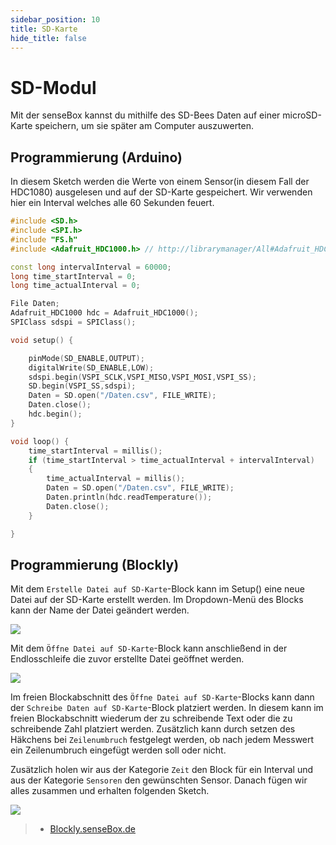 ```yaml
---
sidebar_position: 10
title: SD-Karte
hide_title: false
---
```




# SD-Modul

<ImageWithText src={sdModul} alt="SD Modul" title="Das SD Modul findest du hier auf der rechten Seite der MCU S2"/> 

Mit der senseBox kannst du mithilfe des SD-Bees Daten auf einer microSD-Karte speichern, um sie später am Computer auszuwerten.


<AlertBox type="success" title="Modul onBoard!" description="Das SD-Modul ist auf der MCU S2 verbaut! Du musst hier also nichts weiter anschließen." />

## Programmierung (Arduino)
In diesem Sketch werden die Werte von einem Sensor(in diesem Fall der HDC1080) ausgelesen und auf der SD-Karte gespeichert. Wir verwenden hier ein Interval welches alle 60 Sekunden feuert. 

```cpp	
#include <SD.h>
#include <SPI.h>
#include "FS.h"
#include <Adafruit_HDC1000.h> // http://librarymanager/All#Adafruit_HDC1000_Library

const long intervalInterval = 60000;
long time_startInterval = 0;
long time_actualInterval = 0;

File Daten;
Adafruit_HDC1000 hdc = Adafruit_HDC1000();
SPIClass sdspi = SPIClass();

void setup() {

    pinMode(SD_ENABLE,OUTPUT);
    digitalWrite(SD_ENABLE,LOW);
    sdspi.begin(VSPI_SCLK,VSPI_MISO,VSPI_MOSI,VSPI_SS);
    SD.begin(VSPI_SS,sdspi);
    Daten = SD.open("/Daten.csv", FILE_WRITE);
    Daten.close();
    hdc.begin();
}

void loop() {
    time_startInterval = millis();
    if (time_startInterval > time_actualInterval + intervalInterval)
    {
        time_actualInterval = millis();
        Daten = SD.open("/Daten.csv", FILE_WRITE);
        Daten.println(hdc.readTemperature());
        Daten.close();
    }

}

```


## Programmierung (Blockly)

Mit dem `Erstelle Datei auf SD-Karte`-Block kann im Setup() eine neue Datei auf der SD-Karte erstellt werden. Im Dropdown-Menü des Blocks kann der Name der Datei geändert werden.

![](/img/blockly-bilder/sd-karte/blockly-sd-1.svg)

Mit dem `Öffne Datei auf SD-Karte`-Block kann anschließend in der Endlosschleife die zuvor erstellte Datei geöffnet werden.

![](/img/blockly-bilder/sd-karte/blockly-sd-2.svg)

Im freien Blockabschnitt des `Öffne Datei auf SD-Karte`-Blocks kann dann der `Schreibe Daten auf SD-Karte`-Block platziert werden. In diesem kann im freien Blockabschnitt wiederum der zu schreibende Text oder die zu schreibende Zahl platziert werden. Zusätzlich kann durch setzen des Häkchens bei `Zeilenumbruch` festgelegt werden, ob nach jedem Messwert ein Zeilenumbruch eingefügt werden soll oder nicht.

Zusätzlich holen wir aus der Kategorie `Zeit` den Block für ein Interval und aus der Kategorie `Sensoren` den gewünschten Sensor. Danach fügen wir alles zusammen und erhalten folgenden Sketch. 

![](/img/blockly-bilder/sd-karte/blockly-sd-3.svg)




> - [Blockly.senseBox.de](https://blockly.sensebox.de/)